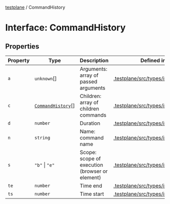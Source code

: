 [testplane](../README.mdx) / CommandHistory

# Interface: CommandHistory

## Properties

| Property | Type | Description | Defined in |
| ------ | ------ | ------ | ------ |
| `a` | `unknown`[] | Arguments: array of passed arguments | [.testplane/src/types/index.ts:111](https://github.com/gemini-testing/testplane/blob/57d0b182c37e21d8bdf52acbb137a028841767af/src/types/index.ts#L111) |
| `c` | [`CommandHistory`](CommandHistory.mdx)[] | Children: array of children commands | [.testplane/src/types/index.ts:121](https://github.com/gemini-testing/testplane/blob/57d0b182c37e21d8bdf52acbb137a028841767af/src/types/index.ts#L121) |
| `d` | `number` | Duration | [.testplane/src/types/index.ts:117](https://github.com/gemini-testing/testplane/blob/57d0b182c37e21d8bdf52acbb137a028841767af/src/types/index.ts#L117) |
| `n` | `string` | Name: command name | [.testplane/src/types/index.ts:109](https://github.com/gemini-testing/testplane/blob/57d0b182c37e21d8bdf52acbb137a028841767af/src/types/index.ts#L109) |
| `s` | `"b"` \| `"e"` | Scope: scope of execution (browser or element) | [.testplane/src/types/index.ts:119](https://github.com/gemini-testing/testplane/blob/57d0b182c37e21d8bdf52acbb137a028841767af/src/types/index.ts#L119) |
| `te` | `number` | Time end | [.testplane/src/types/index.ts:115](https://github.com/gemini-testing/testplane/blob/57d0b182c37e21d8bdf52acbb137a028841767af/src/types/index.ts#L115) |
| `ts` | `number` | Time start | [.testplane/src/types/index.ts:113](https://github.com/gemini-testing/testplane/blob/57d0b182c37e21d8bdf52acbb137a028841767af/src/types/index.ts#L113) |
